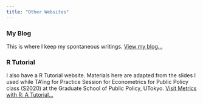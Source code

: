 ```yaml
---
title: "Other Websites"
---
```


### My Blog
This is where I keep my spontaneous writings. [View my blog...](https://s-saisw.github.io/blog/)

### R Tutorial
I also have a R Tutorial website. Materials here are adapted from the slides I used while TA’ing for Practice Session for Econometrics for Public Policy class (S2020) at the Graduate School of Public Policy, UTokyo. [Visit Metrics with R: A Tutorial...](https://s-saisw.github.io/rtutorial/)
